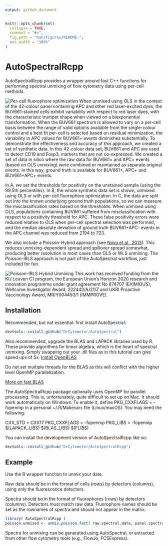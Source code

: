 ```yaml
---
output: github_document
---
```


<!-- README.md is generated from README.Rmd. Please edit that file -->

```r
knitr::opts_chunk$set(
  collapse = TRUE,
  comment = "#>",
  fig.path = "man/figures/README-",
  out.width = "100%"
)
```

# AutoSpectralRcpp

<!-- badges: start -->
<!-- badges: end -->

AutoSpectralRcpp provides a wrapper around fast C++ functions for performing
spectral unmixing of flow cytometry data using per-cell methods.

![Per-cell fluorophore optimization](images/PerCellFluorophoreOptimization.jpg)
When unmixed using OLS in the context of the 42-colour panel containing APC and 
other red laser-excited dyes, the BUV661-stained cells exhibit variability with 
respect to red laser dyes, with the characteristic trumpet shape when viewed on 
a biexponential transformation. When the BUV661 spectrum is allowed to vary on a 
per-cell basis between the range of valid options available from the single-colour
control and a best fit per-cell is selected based on residual minimization, the
variability in APC values for BUV661+ events diminishes substantially. To demonstrate 
the effectiveness and accuracy of this approach, we created a set of synthetic
data. In this 42-colour data set, BUV661 and APC are used to detect CD19 and Foxp3,
markers that are not co-expressed. We created a set of data in silico where the raw
data for BUV661+ and APC+ events (based on OLS unmixing) were combined or maintained
as separate original events. In this way, ground truth is available for BUV661+, 
APC+ and BUV661+APC+ events. 

In A, we set the thresholds for positivity on the unstained sample (using the 99.5th
percentiles). In B, the whole synthetic data set is shown, unmixed using OLS or
with per-cell fluorophore optimization. In C, the data are split out into the 
known underlying ground truth populations, so we can measure the misclassification
rates based on the thresholds. When unmixed using OLS, populations containing BUV661
suffered from misclassification with respect to a positivity threshold for APC. 
These false positivity errors were reduced relative to OLS when per-cell spectral
selection was performed, and the median absolute deviation of ground truth BUV661+APC-
events in the APC channel was reduced from 2194 to 723.


We also include a Poisson-Hybrid approach (see [Novo et al., 2013](https://onlinelibrary.wiley.com/doi/10.1002/cyto.a.22272?msockid=306c486a53e568b31aa15b8752dd6961)). This reduces unmixing-dependent spread and spillover spread somewhat, producing better resolution in most cases than OLS or WLS unmixing. The Poisson-IRLS
approach is not part of the AutoSpectral workflow, just included for fun.

![Poisson-IRLS Hybrid Unmixing](images/Poisson_unmixing_example.png)
This work has received funding from the KU Leuven C1 program, the European 
Union’s Horizon 2020 research and innovation programme under grant agreement 
No 874707 (EXIMIOUS), Wellcome Investigator Award, 222442/A/21/Z and UKRI
Proactive Vaccinology Award, MR/Y004450/1 (IMMPROVE).

## Installation

Recommended, but not essential: first install AutoSpectral:

``` r
devtools::install_github("DrCytometer/AutoSpectral")
```
Also recommended, upgrade the BLAS and LAPACK libraries used by R. These
provide algorithms for linear algebra, which is the heart of spectral unmixing.
Simply swapping out your .dll files as in this tutorial can give speed ups of 5x.
[Install OpenBLAS](https://github.com/david-cortes/R-openblas-in-windows)

Do not set multiple threads for the BLAS as this will conflict with the higher
level OpenMP parallelization.

[More on fast BLAS](https://csantill.github.io/RPerformanceWBLAS/)

The AutoSpectralRcpp package optionally uses OpenMP for parallel processing. 
This is, unfortunately, quite difficult to set up on Mac. It should work 
automatically on Windows.
To enable it, define PKG_CXXFLAGS = -fopenmp in a personal ~/.R/Makevars file 
(Linux/macOS). You may need the following:

CXX_STD = CXX17
PKG_CXXFLAGS = -fopenmp
PKG_LIBS = -fopenmp $(LAPACK_LIBS) $(BLAS_LIBS) $(FLIBS)


You can install the development version of AutoSpectralRcpp like so:

``` r
devtools::install_github("DrCytometer/AutoSpectralRcpp")
```

## Example

Use the R wrapper function to unmix your data.

Raw data should be in the format of cells (rows) by detectors (columns), using 
only the fluorescence detectors. 

Spectra should be in the format of fluorophores (rows) by detectors (columns).
Detectors must match raw data. Fluorophore names should be set as the rownames
of spectra and should not appear in the matrix.

```r
library( AutoSpectralRcpp )
poisson.unmixed <- unmix.poisson.fast( raw.spectral.data, panel.spectra )
```

Spectra for unmixing can be generated using AutoSpectral, or extracted from 
other flow cytometry tools (e.g., FlowJo, FCSExpress).
